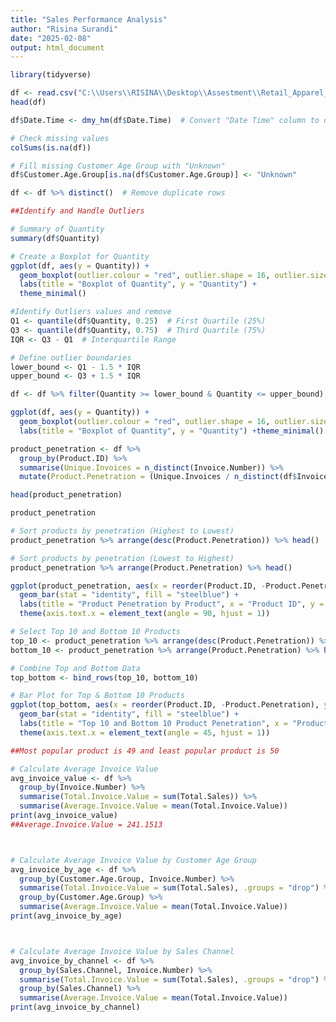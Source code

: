 ```yaml
---
title: "Sales Performance Analysis"
author: "Risina Surandi"
date: "2025-02-08"
output: html_document
---
```

```r
library(tidyverse)

df <- read.csv("C:\\Users\\RISINA\\Desktop\\Assestment\\Retail_Apparel_Data_06.02.25_v1.csv", stringsAsFactors = FALSE)
head(df)

df$Date.Time <- dmy_hm(df$Date.Time)  # Convert "Date Time" column to datetime format

# Check missing values
colSums(is.na(df))

# Fill missing Customer Age Group with "Unknown"
df$Customer.Age.Group[is.na(df$Customer.Age.Group)] <- "Unknown"

df <- df %>% distinct()  # Remove duplicate rows

##Identify and Handle Outliers

# Summary of Quantity
summary(df$Quantity)

# Create a Boxplot for Quantity
ggplot(df, aes(y = Quantity)) +
  geom_boxplot(outlier.colour = "red", outlier.shape = 16, outlier.size = 3) +
  labs(title = "Boxplot of Quantity", y = "Quantity") +
  theme_minimal()

#Identify Outliers values and remove
Q1 <- quantile(df$Quantity, 0.25)  # First Quartile (25%)
Q3 <- quantile(df$Quantity, 0.75)  # Third Quartile (75%)
IQR <- Q3 - Q1  # Interquartile Range

# Define outlier boundaries
lower_bound <- Q1 - 1.5 * IQR
upper_bound <- Q3 + 1.5 * IQR

df <- df %>% filter(Quantity >= lower_bound & Quantity <= upper_bound)

ggplot(df, aes(y = Quantity)) +
  geom_boxplot(outlier.colour = "red", outlier.shape = 16, outlier.size = 3) +
  labs(title = "Boxplot of Quantity", y = "Quantity") +theme_minimal()

```


```r
product_penetration <- df %>%
  group_by(Product.ID) %>%
  summarise(Unique.Invoices = n_distinct(Invoice.Number)) %>%
  mutate(Product.Penetration = (Unique.Invoices / n_distinct(df$Invoice.Number)) * 100)

head(product_penetration)

product_penetration

# Sort products by penetration (Highest to Lowest)
product_penetration %>% arrange(desc(Product.Penetration)) %>% head()

# Sort products by penetration (Lowest to Highest)
product_penetration %>% arrange(Product.Penetration) %>% head()

ggplot(product_penetration, aes(x = reorder(Product.ID, -Product.Penetration), y = Product.Penetration)) +
  geom_bar(stat = "identity", fill = "steelblue") +
  labs(title = "Product Penetration by Product", x = "Product ID", y = "Penetration (%)") +
  theme(axis.text.x = element_text(angle = 90, hjust = 1))

# Select Top 10 and Bottom 10 Products
top_10 <- product_penetration %>% arrange(desc(Product.Penetration)) %>% head(10)
bottom_10 <- product_penetration %>% arrange(Product.Penetration) %>% head(10)

# Combine Top and Bottom Data
top_bottom <- bind_rows(top_10, bottom_10)

# Bar Plot for Top & Bottom 10 Products
ggplot(top_bottom, aes(x = reorder(Product.ID, -Product.Penetration), y = Product.Penetration)) +
  geom_bar(stat = "identity", fill = "steelblue") +
  labs(title = "Top 10 and Bottom 10 Product Penetration", x = "Product ID", y = "Penetration (%)") +
  theme(axis.text.x = element_text(angle = 45, hjust = 1))

##Most popular product is 49 and least popular product is 50


```

```r
# Calculate Average Invoice Value
avg_invoice_value <- df %>%
  group_by(Invoice.Number) %>%
  summarise(Total.Invoice.Value = sum(Total.Sales)) %>%
  summarise(Average.Invoice.Value = mean(Total.Invoice.Value))
print(avg_invoice_value)
##Average.Invoice.Value = 241.1513	 



# Calculate Average Invoice Value by Customer Age Group
avg_invoice_by_age <- df %>%
  group_by(Customer.Age.Group, Invoice.Number) %>%
  summarise(Total.Invoice.Value = sum(Total.Sales), .groups = "drop") %>%
  group_by(Customer.Age.Group) %>%
  summarise(Average.Invoice.Value = mean(Total.Invoice.Value))
print(avg_invoice_by_age) 



# Calculate Average Invoice Value by Sales Channel
avg_invoice_by_channel <- df %>%
  group_by(Sales.Channel, Invoice.Number) %>%
  summarise(Total.Invoice.Value = sum(Total.Sales), .groups = "drop") %>%
  group_by(Sales.Channel) %>%
  summarise(Average.Invoice.Value = mean(Total.Invoice.Value))
print(avg_invoice_by_channel)
```

